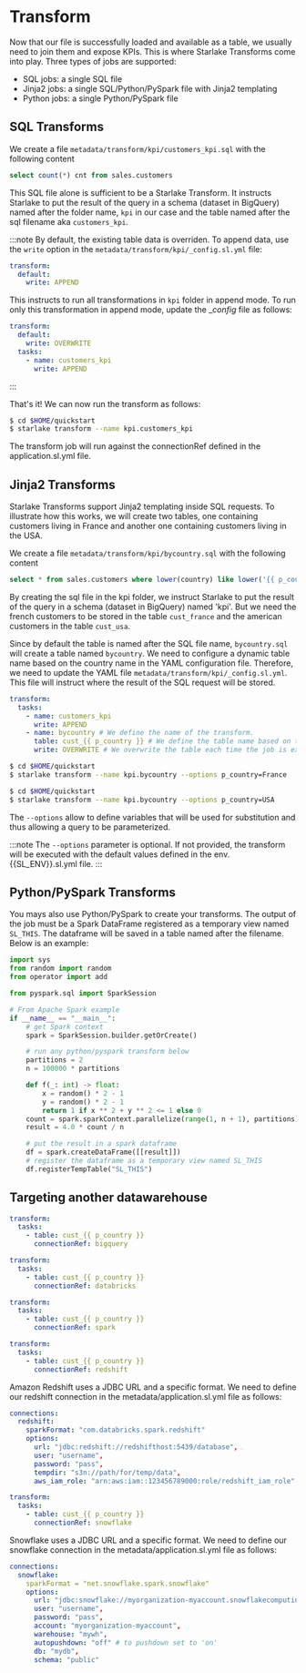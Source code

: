 # Transform



Now that our file is successfully loaded and available as a table, we usually need to join them and expose KPIs.
This is where Starlake Transforms come into play.
Three types of jobs are supported:
- SQL jobs: a single SQL file
- Jinja2 jobs: a single SQL/Python/PySpark file with Jinja2 templating
- Python jobs: a single Python/PySpark file

## SQL Transforms
We create a file `metadata/transform/kpi/customers_kpi.sql` with the following content
```SQL
select count(*) cnt from sales.customers
```

This SQL file alone is sufficient to be a Starlake Transform. It instructs Starlake to put the result of the query in a schema (dataset in BigQuery)
named after the folder name,  `kpi` in our case and the table named after the sql filename aka `customers_kpi`.

:::note
By default, the existing table data is overriden. To append data, use the `write` option in the `metadata/transform/kpi/_config.sl.yml` file:
```yaml
transform:
  default:
    write: APPEND
```

This instructs to run all transformations in `kpi` folder in append mode.
To run only this transformation in append mode, update the __config_ file as follows:

```yaml {5-6}
transform:
  default:
    write: OVERWRITE
  tasks:
    - name: customers_kpi
      write: APPEND
```

:::

That's it! We can now run the transform as follows:

```sh
$ cd $HOME/quickstart
$ starlake transform --name kpi.customers_kpi
```
The transform job will run against the connectionRef defined in the application.sl.yml file.

## Jinja2 Transforms
Starlake Transforms support Jinja2 templating inside SQL requests.
To illustrate how this works, we will create two tables, one containing customers living in France
and another one containing customers living in the USA.

We create a file `metadata/transform/kpi/bycountry.sql` with the following content

```SQL
select * from sales.customers where lower(country) like lower('{{ p_country }}')
```

By creating the sql file in the kpi folder, we instruct Starlake to put the result of the query in a schema (dataset in BigQuery)
named 'kpi'.
But we need the french customers to be stored in the table `cust_france` and the american customers in the table `cust_usa`.

Since by default the table is named after the SQL file name, ```bycountry.sql``` will create a table named ```bycountry```.
We need to configure a dynamic table name based on the country name in the YAML configuration file.
Therefore, we need to update the YAML file `metadata/transform/kpi/_config.sl.yml`.
This file will instruct where the result of the SQL request will be stored.

```yaml {5-7}
transform:
  tasks:
    - name: customers_kpi
      write: APPEND
    - name: bycountry # We define the name of the transform.
      table: cust_{{ p_country }} # We define the table name based on the country name.
      write: OVERWRITE # We overwrite the table each time the job is executed.

```

<Tabs groupId="customers">
<TabItem value="france" label="French customers table">

```sh
$ cd $HOME/quickstart
$ starlake transform --name kpi.bycountry --options p_country=France
```

</TabItem>
<TabItem value="usa" label="American customers table">

```sh
$ cd $HOME/quickstart
$ starlake transform --name kpi.bycountry --options p_country=USA
```

</TabItem>
</Tabs>

The `--options` allow to define variables that will be used for substitution and thus allowing a query to be parameterized.


:::note
The `--options` parameter is optional. If not provided,
the transform will be executed with the default values defined in the env.{{SL_ENV}}.sl.yml  file.
:::

## Python/PySpark Transforms
You mays also use Python/PySpark to create your transforms. The output of the job must be a Spark DataFrame registered as a temporary view named `SL_THIS`.
The dataframe will be saved in a table named after the filename.
Below is an example:

```python title="metadata/transform/kpi/pi.py"
import sys
from random import random
from operator import add

from pyspark.sql import SparkSession

# From Apache Spark example
if __name__ == "__main__":
    # get Spark context
    spark = SparkSession.builder.getOrCreate()

    # run any python/pyspark transform below
    partitions = 2
    n = 100000 * partitions

    def f(_: int) -> float:
        x = random() * 2 - 1
        y = random() * 2 - 1
        return 1 if x ** 2 + y ** 2 <= 1 else 0
    count = spark.sparkContext.parallelize(range(1, n + 1), partitions).map(f).reduce(add)
    result = 4.0 * count / n

    # put the result in a spark dataframe
    df = spark.createDataFrame([[result]])
    # register the dataframe as a temporary view named SL_THIS
    df.registerTempTable("SL_THIS")
```
## Targeting another datawarehouse


<Tabs groupId="warehouses">
<TabItem value="bq" label="BigQuery">

```yaml title="metadata/transform/kpi/_config.sl.yml"
transform:
  tasks:
    - table: cust_{{ p_country }}
      connectionRef: bigquery
```
</TabItem>
<TabItem value="databricks" label="Databricks">

```yaml title="metadata/transform/kpi/_config.sl.yml"
transform:
  tasks:
    - table: cust_{{ p_country }}
      connectionRef: databricks
```

</TabItem>
<TabItem value="hive" label="Hive">

```yaml title="metadata/transform/kpi/_config.sl.yml"
transform:
  tasks:
    - table: cust_{{ p_country }}
      connectionRef: spark
```

</TabItem>
<TabItem value="redshift" label="Redshift">

```yaml title="metadata/transform/kpi/_config.sl.yml"
transform:
  tasks:
    - table: cust_{{ p_country }}
      connectionRef: redshift
```

Amazon Redshift uses a JDBC URL and a specific format. We need to define our redshift connection in the metadata/application.sl.yml file as follows:

```yaml title="metadata/application.sl.yml"
connections:
  redshift:
    sparkFormat: "com.databricks.spark.redshift"
    options:
      url: "jdbc:redshift://redshifthost:5439/database",
      user: "username",
      password: "pass",
      tempdir: "s3n://path/for/temp/data",
      aws_iam_role: "arn:aws:iam::123456789000:role/redshift_iam_role"
```

</TabItem>
<TabItem value="snowflake" label="Snowflake">


```yaml title="metadata/transform/kpi/_config.sl.yml"
transform:
  tasks:
    - table: cust_{{ p_country }}
      connectionRef: snowflake
```
Snowflake uses a JDBC URL and a specific format. We need to define our snowflake connection in the metadata/application.sl.yml file as follows:

```yaml title="metadata/application.sl.yml"
connections:
  snowflake:
    sparkFormat = "net.snowflake.spark.snowflake"
    options:
      url: "jdbc:snowflake://myorganization-myaccount.snowflakecomputing.com/",
      user: "username",
      password: "pass",
      account: "myorganization-myaccount",
      warehouse: "mywh",
      autopushdown: "off" # to pushdown set to 'on'
      db: "mydb",
      schema: "public"

```


</TabItem>

</Tabs>


